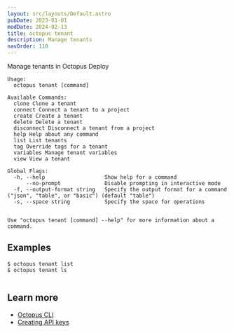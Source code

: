 ```yaml
---
layout: src/layouts/Default.astro
pubDate: 2023-01-01
modDate: 2024-02-13
title: octopus tenant
description: Manage tenants
navOrder: 110
---
```


Manage tenants in Octopus Deploy

```
Usage:
  octopus tenant [command]

Available Commands:
  clone Clone a tenant
  connect Connect a tenant to a project
  create Create a tenant
  delete Delete a tenant
  disconnect Disconnect a tenant from a project
  help Help about any command
  list List tenants
  tag Override tags for a tenant
  variables Manage tenant variables
  view View a tenant

Global Flags:
  -h, --help                   Show help for a command
      --no-prompt              Disable prompting in interactive mode
  -f, --output-format string   Specify the output format for a command ("json", "table", or "basic") (default "table")
  -s, --space string           Specify the space for operations


Use "octopus tenant [command] --help" for more information about a command.
```

## Examples

<SamplesInstance />

```
$ octopus tenant list
$ octopus tenant ls


```

## Learn more

- [Octopus CLI](/docs/octopus-rest-api/cli)
- [Creating API keys](/docs/octopus-rest-api/how-to-create-an-api-key)